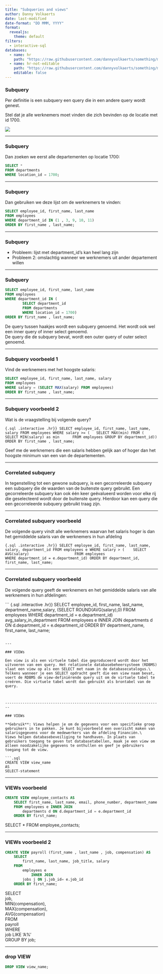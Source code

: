 ```yaml
---
title: "Subqueries and views"
author: Danny Volkaerts
date: last-modified
date-format: "DD MMM, YYYY" 
format:
  revealjs: 
    theme: default
filters:
  - interactive-sql
databases:
  - name: hr
    path: "https://raw.githubusercontent.com/dannyvolkaerts/something/main/hr.sql"
  - name: hr-not-editable
    path: "https://raw.githubusercontent.com/dannyvolkaerts/something/main/hr.sql"
    editable: false
---
```


### Subquery

Per definitie is een subquery een query die in een andere query wordt genest.\

Stel dat je alle werknemers moet vinden die zich bevinden op de locatie met id 1700.

![](sql_course_images/subqueries_ex1.png){#fig-erd-hr}

---

### Subquery

Dan zoeken we eerst alle departementen op locatie 1700:

``` .sql
SELECT *
FROM departments
WHERE location_id = 1700;
```

------------------------------------------------------------------------

### Subquery 

Dan gebruiken we deze lijst om de werknemers te vinden:

``` .sql
SELECT employee_id, first_name, last_name
FROM employees
WHERE department_id IN (1 , 3, 9, 10, 11)
ORDER BY first_name , last_name;
```

------------------------------------------------------------------------

### Subquery 

* Probleem: lijst met department_id's kan heel lang zijn\
* Probleem 2: omslachtig wanneer we werknemers uit ander departement willen 

---

### Subquery

``` .sql
SELECT employee_id, first_name, last_name
FROM employees
WHERE department_id IN (
        SELECT department_id
        FROM departments
        WHERE location_id = 1700)
ORDER BY first_name , last_name;
```

:::{.notes}
De query tussen haakjes wordt een subquery genoemd. Het wordt ook wel een inner query of inner select genoemd.\
De query die de subquery bevat, wordt een outer query of outer select genoemd.
:::

------------------------------------------------------------------------

### Subquery voorbeeld 1

Vind de werknemers met het hoogste salaris:

```.sql
SELECT employee_id, first_name, last_name, salary
FROM employees
WHERE salary = (SELECT MAX(salary) FROM employees)
ORDER BY first_name , last_name;
```

------------------------------------------------------------------------

### Subquery voorbeeld 2

Wat is de vraagstelling bij volgende query?

``` {.sql .interactive .hr}}
SELECT employee_id, first_name, last_name, salary
FROM employees
WHERE salary >= (
  SELECT MAX(min) FROM (
    SELECT MIN(salary) as min 
    FROM employees GROUP BY department_id))
ORDER BY first_name , last_name;
```

::: notes
Geef me de werknemers die een salaris hebben gelijk aan of hoger dan het hoogste minimum van een van de departementen.
:::

------------------------------------------------------------------------

### Correlated subquery

In tegenstelling tot een gewone subquery, is een gecorreleerde subquery een subquery die de waarden van de buitenste query gebruikt. Een gecorreleerde subquery kan ook één keer geëvalueerd worden voor elke rij die geselecteerd wordt door de buitenste query. Hierdoor kan een query die een gecorreleerde subquery gebruikt traag zijn.

---

### Correlated subquery voorbeeld

De volgende query vindt alle werknemers waarvan het salaris hoger is dan het gemiddelde salaris van de werknemers in hun afdeling

``` {.sql .interactive .hr}}
SELECT employee_id, first_name, last_name, salary, department_id
FROM employees e
WHERE salary > (    SELECT AVG(salary)
                    FROM employees
                    WHERE department_id = e.department_id)
ORDER BY department_id, first_name, last_name;
```

---

### Correlated subquery voorbeeld

De volgende query geeft de werknemers en het gemiddelde salaris van alle werknemers in hun afdelingen:

``` {.sql .interactive .hr}}
SELECT employee_id, first_name, last_name, department_name,salary,
    (SELECT ROUND(AVG(salary),0) FROM employees
     WHERE department_id = e.department_id) avg_salary_in_department
FROM employees e INNER JOIN departments d ON d.department_id = e.department_id
ORDER BY department_name, first_name, last_name;

```

---

### VIEWs

Een view is als een virtuele tabel die geproduceerd wordt door het uitvoeren van een query. Het relationele databasebeheersysteem (RDBMS) slaat een view op als een SELECT met naam in de databasecatalogus.\
Telkens wanneer je een SELECT opdracht geeft die een view naam bevat, voert de RDBMS de view-definiërende query uit om de virtuele tabel te creëren. Die virtuele tabel wordt dan gebruikt als brontabel van de query.



------------------------------------------------------------------------

### VIEWs

**Gebruik**: Views helpen je om de gegevens voor een specifieke groep gebruikers in te pakken. Je kunt bijvoorbeeld een overzicht maken van salarisgegevens voor de medewerkers van de afdeling Financiën.\
Views helpen databasebeveiliging te handhaven. In plaats van gebruikers toegang te geven tot databasetabellen, maak je een view om alleen noodzakelijke gegevens te onthullen en geef je gebruikers toegang tot de view.

```.sql
CREATE VIEW view_name 
AS
SELECT-statement
```

---

### VIEWs voorbeeld

``` .sql
CREATE VIEW employee_contacts AS
    SELECT first_name, last_name, email, phone_number, department_name
    FROM employees e INNER JOIN
        departments d ON d.department_id = e.department_id
    ORDER BY first_name;
```

:::{.notes}
SELECT 
    *
FROM
    employee_contacts;
:::


------------------------------------------------------------------------

### VIEWs voorbeeld 2

``` .sql
CREATE VIEW payroll (first_name , last_name , job, compensation) AS
    SELECT 
        first_name, last_name, job_title, salary
    FROM
        employees e
            INNER JOIN
        jobs j ON j.job_id= e.job_id
    ORDER BY first_name;
```

:::{.notes}
SELECT \
    job, \
    MIN(compensation), \
    MAX(compensation), \
    AVG(compensation)\
FROM\
    payroll\
WHERE\
    job LIKE 'A%'\
GROUP BY job;\
:::


--------

### drop VIEW

``` sql
DROP VIEW view_name;
```

